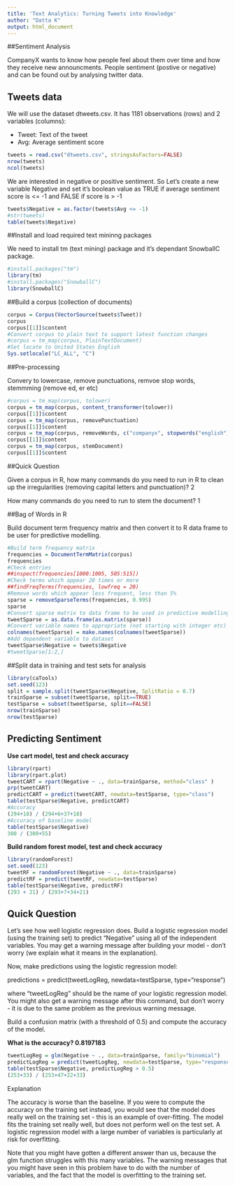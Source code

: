 ```yaml
---
title: 'Text Analytics: Turning Tweets into Knowledge'
author: "Datta K"
output: html_document
---
```


##Sentiment Analysis

CompanyX wants to know how people feel about them over time and how they receive new announcments. People sentiment (postive or negative) and can be found out by analysing twitter data. 

## Tweets data

We will use the dataset dtweets.csv. It has 1181 observations (rows) and 2 variables (columns):

* Tweet: Text of the tweet
* Avg: Average sentiment score


```r
tweets = read.csv("dtweets.csv", stringsAsFactors=FALSE)
nrow(tweets)
ncol(tweets)
```

We are interested in negative or positive sentiment. So Let's create a new variable Negative and set it's boolean value as TRUE if average sentiment score is <= -1 and FALSE if score is > -1

```r
tweets$Negative = as.factor(tweets$Avg <= -1)
#str(tweets)
table(tweets$Negative)
```

##Install and load required text mininng packages

We need to install tm (text mining) package and it's dependant SnowballC package.

```r
#install.packages("tm")
library(tm)
#install.packages("SnowballC")
library(SnowballC)
```

##Build a corpus (collection of documents)

```r
corpus = Corpus(VectorSource(tweets$Tweet))
corpus
corpus[[1]]$content
#Convert corpus to plain text to support latest function changes
#corpus = tm_map(corpus, PlainTextDocument)
#Set locate to United States English
Sys.setlocale("LC_ALL", "C")
```

##Pre-processing 

Convery to lowercase, remove punctuations, remvoe stop words, stemmming (remove ed, er etc)

```r
#corpus = tm_map(corpus, tolower)
corpus = tm_map(corpus, content_transformer(tolower))
corpus[[1]]$content
corpus = tm_map(corpus, removePunctuation)
corpus[[1]]$content
corpus = tm_map(corpus, removeWords, c("companyx", stopwords("english")))
corpus[[1]]$content
corpus = tm_map(corpus, stemDocument)
corpus[[1]]$content
```

##Quick Question

Given a corpus in R, how many commands do you need to run in R to clean up the irregularities (removing capital letters and punctuation)?
2

How many commands do you need to run to stem the document?
1


##Bag of Words in R

Build document term frequency matrix and then convert it to R data frame to be user for predictive modelling.

```r
#Build term frequency matrix
frequencies = DocumentTermMatrix(corpus)
frequencies
#Check entries
##inspect(frequencies[1000:1005, 505:515])
#Check terms which appear 20 times or more
##findFreqTerms(frequencies, lowfreq = 20)
#Remove words which appear less frequent, less than 5% 
sparse = removeSparseTerms(frequencies, 0.995)
sparse
#Convert sparse matrix to data frame to be used in predictive modelling
tweetSparse = as.data.frame(as.matrix(sparse))
#Convert variable names to appropriate (not starting with integer etc) column names
colnames(tweetSparse) = make.names(colnames(tweetSparse))
#Add dependent variable to dataset
tweetSparse$Negative = tweets$Negative
#tweetSparse[1:2,]
```

##Split data in training and test sets for analysis

```r
library(caTools)
set.seed(123)
split = sample.split(tweetSparse$Negative, SplitRatio = 0.7)
trainSparse = subset(tweetSparse, split==TRUE)
testSparse = subset(tweetSparse, split==FALSE)
nrow(trainSparse)
nrow(testSparse)
```


## Predicting Sentiment

**Use cart model, test and check accuracy**

```r
library(rpart)
library(rpart.plot)
tweetCART = rpart(Negative ~ ., data=trainSparse, method="class" )
prp(tweetCART)
predictCART = predict(tweetCART, newdata=testSparse, type="class")
table(testSparse$Negative, predictCART)
#Accuracy
(294+18) / (294+6+37+18)
#Accuracy of baseline model
table(testSparse$Negative)
300 / (300+55)
```


**Build random forest model, test and check accuracy**

```r
library(randomForest)
set.seed(123)
tweetRF = randomForest(Negative ~ ., data=trainSparse)
predictRF = predict(tweetRF, newdata=testSparse)
table(testSparse$Negative, predictRF)
(293 + 21) / (293+7+34+21)
```

## Quick Question

Let's see how well logistic regression does. Build a logistic regression model (using the training set) to predict "Negative" using all of the independent variables. You may get a warning message after building your model - don't worry (we explain what it means in the explanation).

Now, make predictions using the logistic regression model:

predictions = predict(tweetLogReg, newdata=testSparse, type="response")

where "tweetLogReg" should be the name of your logistic regression model. You might also get a warning message after this command, but don't worry - it is due to the same problem as the previous warning message.

Build a confusion matrix (with a threshold of 0.5) and compute the accuracy of the model. 

**
What is the accuracy?
0.8197183
**

```r
tweetLogReg = glm(Negative ~ ., data=trainSparse, family="binomial")
predictLogReg = predict(tweetLogReg, newdata=testSparse, type="response")
table(testSparse$Negative, predictLogReg > 0.5)
(253+33) / (253+47+22+33)
```

Explanation

The accuracy is worse than the baseline. If you were to compute the accuracy on the training set instead, you would see that the model does really well on the training set - this is an example of over-fitting. The model fits the training set really well, but does not perform well on the test set. A logistic regression model with a large number of variables is particularly at risk for overfitting.

Note that you might have gotten a different answer than us, because the glm function struggles with this many variables. The warning messages that you might have seen in this problem have to do with the number of variables, and the fact that the model is overfitting to the training set. 
